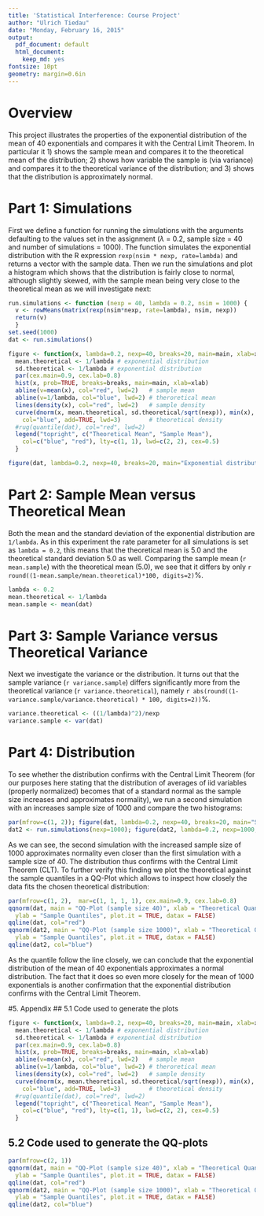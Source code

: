 ```yaml
---
title: 'Statistical Interference: Course Project'
author: "Ulrich Tiedau"
date: "Monday, February 16, 2015"
output:
  pdf_document: default
  html_document: 
    keep_md: yes
fontsize: 10pt
geometry: margin=0.6in
---
```


# Overview
This project illustrates the properties of the exponential distribution of the mean of 40 exponentials and compares it with the Central Limit Theorem. In particular it 1) shows the sample mean and compares it to the theoretical mean of the distribution; 2) shows how variable the sample is (via variance) and compares it to the theoretical variance of the distribution; and 3) shows that the distribution is approximately normal.

# Part 1: Simulations
First we define a function for running the simulations with the arguments defaulting to the values set in the assignment ($\lambda$ = 0.2, sample size = 40 and number of simulations = 1000). The function simulates the exponential distribution with the R expression ```rexp(nsim * nexp, rate=lambda)``` and returns a vector with the sample data. Then we run the simulations and plot a histogram which shows that the distribution is  fairly close to normal, although slightly skewed, with the sample mean being very close to the theoretical mean as we will investigate next:
```r
run.simulations <- function (nexp = 40, lambda = 0.2, nsim = 1000) {
  v <- rowMeans(matrix(rexp(nsim*nexp, rate=lambda), nsim, nexp))
  return(v)
  }
set.seed(1000)
dat <- run.simulations()
```
```r
figure <- function(x, lambda=0.2, nexp=40, breaks=20, main=main, xlab=xlab) {
  mean.theoretical <- 1/lambda # exponential distribution
  sd.theoretical <- 1/lambda # exponential distribution
  par(cex.main=0.9, cex.lab=0.8)
  hist(x, prob=TRUE, breaks=breaks, main=main, xlab=xlab)
  abline(v=mean(x), col="red", lwd=2)   # sample mean
  abline(v=1/lambda, col="blue", lwd=2) # theroretical mean
  lines(density(x), col="red", lwd=2)   # sample density
  curve(dnorm(x, mean.theoretical, sd.theoretical/sqrt(nexp)), min(x), max(x),
    col="blue", add=TRUE, lwd=3)        # theoretical density
  #rug(quantile(dat), col="red", lwd=2)
  legend("topright", c("Theoretical Mean", "Sample Mean"),
    col=c("blue", "red"), lty=c(1, 1), lwd=c(2, 2), cex=0.5)
  }

figure(dat, lambda=0.2, nexp=40, breaks=20, main="Exponential distribution (sample size 40)", xlab="Exponential distribution (lambda=0.2)")
``` 

# Part 2: Sample Mean versus Theoretical Mean
Both the mean and the standard deviation of the exponential distribution are `1/lambda`. As in this experiment the rate parameter for all simulations is set as `lambda = 0.2`, this means that the theoretical mean is 5.0 and the theoretical standard deviation 5.0 as well. Comparing the sample mean (`r mean.sample`) with the theoretical mean (5.0), we see that it differs by only `r round((1-mean.sample/mean.theoretical)*100, digits=2)`%.

```r
lambda <- 0.2
mean.theoretical <- 1/lambda
mean.sample <- mean(dat)
```

# Part 3: Sample Variance versus Theoretical Variance
Next we investigate the variance or the distribution. It turns out that the sample variance (`r variance.sample`) differs significantly more from the theoretical variance (`r variance.theoretical`), namely `r abs(round((1-variance.sample/variance.theoretical) * 100, digits=2))`%.
```r
variance.theoretical <- ((1/lambda)^2)/nexp
variance.sample <- var(dat)
```

# Part 4: Distribution
To see whether the distribution confirms with the Central Limit Theorem (for our purposes here stating that the distribution of averages of iid variables (properly normalized) becomes that of a standard normal as the sample size increases and approximates normality), we run a second simulation with an increases sample size of 1000 and compare the two histograms:
```r
par(mfrow=c(1, 2)); figure(dat, lambda=0.2, nexp=40, breaks=20, main="Sample size 40", xlab="Exponential distribution (lambda=0.2)")
dat2 <- run.simulations(nexp=1000); figure(dat2, lambda=0.2, nexp=1000, breaks=20, main="Sample size 1000", xlab="Exponential distribution (lambda=0.2)")
```

As we can see, the second simulation with the increased sample size of 1000 approximates normality even closer than the first simulation with a sample size of 40. The distribution thus confirms with the Central Limit Theorem (CLT). To further verify this finding we plot the theoretical against the sample quantiles in a QQ-Plot which allows to inspect how closely the data fits the chosen theoretical distribution:

```r
par(mfrow=c(1, 2),  mar=c(1, 1, 1, 1), cex.main=0.9, cex.lab=0.8)
qqnorm(dat, main = "QQ-Plot (sample size 40)", xlab = "Theoretical Quantiles",
  ylab = "Sample Quantiles", plot.it = TRUE, datax = FALSE)
qqline(dat, col="red")
qqnorm(dat2, main = "QQ-Plot (sample size 1000)", xlab = "Theoretical Quantiles",
  ylab = "Sample Quantiles", plot.it = TRUE, datax = FALSE)
qqline(dat2, col="blue")
```

As the quantile follow the line closely, we can conclude that the exponential distribution of the mean of 40 exponentials approximates a normal distribution. The fact that it does so even more closely for the mean of 1000 exponentials is another confirmation that the exponential distribution confirms with the Central Limit Theorem.

#5. Appendix
## 5.1 Code used to generate the plots
```r
figure <- function(x, lambda=0.2, nexp=40, breaks=20, main=main, xlab=xlab) {
  mean.theoretical <- 1/lambda # exponential distribution
  sd.theoretical <- 1/lambda # exponential distribution
  par(cex.main=0.9, cex.lab=0.8)
  hist(x, prob=TRUE, breaks=breaks, main=main, xlab=xlab)
  abline(v=mean(x), col="red", lwd=2)   # sample mean
  abline(v=1/lambda, col="blue", lwd=2) # theroretical mean
  lines(density(x), col="red", lwd=2)   # sample density
  curve(dnorm(x, mean.theoretical, sd.theoretical/sqrt(nexp)), min(x), max(x),
    col="blue", add=TRUE, lwd=3)        # theoretical density
  #rug(quantile(dat), col="red", lwd=2)
  legend("topright", c("Theoretical Mean", "Sample Mean"),
    col=c("blue", "red"), lty=c(1, 1), lwd=c(2, 2), cex=0.5)
  }
```
## 5.2 Code used to generate the QQ-plots
```r
par(mfrow=c(2, 1))
qqnorm(dat, main = "QQ-Plot (sample size 40)", xlab = "Theoretical Quantiles",
  ylab = "Sample Quantiles", plot.it = TRUE, datax = FALSE)
qqline(dat, col="red")
qqnorm(dat2, main = "QQ-Plot (sample size 1000)", xlab = "Theoretical Quantiles",
  ylab = "Sample Quantiles", plot.it = TRUE, datax = FALSE)
qqline(dat2, col="blue")
```